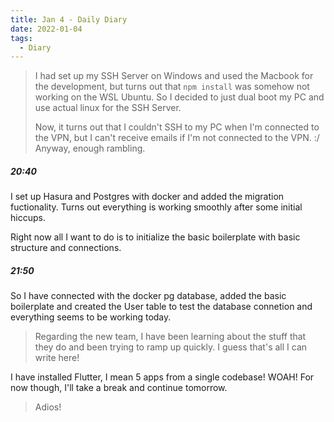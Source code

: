 ```yaml
---
title: Jan 4 - Daily Diary
date: 2022-01-04
tags:
  - Diary
---
```


> I had set up my SSH Server on Windows and used the Macbook for the development, but turns out that `npm install` was somehow not working on the WSL Ubuntu.
So I decided to just dual boot my PC and use actual linux for the SSH Server.
>
> Now, it turns out that I couldn't SSH to my PC when I'm connected to the VPN, but I can't receive emails if I'm not connected to the VPN. :/  
Anyway, enough rambling.


##### 20:40
I set up Hasura and Postgres with docker and added the migration fuctionality. Turns out everything is working smoothly after some initial hiccups.

Right now all I want to do is to initialize the basic boilerplate with basic structure and connections.

##### 21:50
So I have connected with the docker pg database, added the basic boilerplate and created the User table to test the database connetion and everything seems to be working today.

> Regarding the new team, I have been learning about the stuff that they do and been trying to ramp up quickly. I guess that's all I can write here!

I have installed Flutter, I mean 5 apps from a single codebase! WOAH! For now though, I'll take a break and continue tomorrow.

> Adios!
